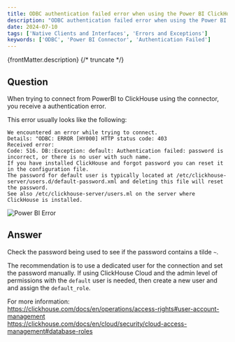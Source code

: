 ```yaml
---
title: ODBC authentication failed error when using the Power BI ClickHouse connector
description: "ODBC authentication failed error when using the Power BI ClickHouse connector"
date: 2024-07-10
tags: ['Native Clients and Interfaces', 'Errors and Exceptions']
keywords: ['ODBC', 'Power BI Connector', 'Authentication Failed']
---
```


{frontMatter.description}
{/* truncate */}

## Question

When trying to connect from PowerBI to ClickHouse using the connector, you receive a authentication error.

This error usually looks like the following:

```
We encountered an error while trying to connect.
Details: "ODBC: ERROR [HY000] HTTP status code: 403
Received error:
Code: 516. DB::Exception: default: Authentication failed: password is incorrect, or there is no user with such name.
If you have installed ClickHouse and forgot password you can reset it in the configuration file.
The password for default user is typically located at /etc/clickhouse-server/users.d/default-password.xml and deleting this file will reset the password.
See also /etc/clickhouse-server/users.ml on the server where
ClickHouse is installed.
```
![Power BI Error](./images/powerbi_odbc_authentication_error.png)

## Answer

Check the password being used to see if the password contains a tilde `~`.  

The recommendation is to use a dedicated user for the connection and set the password manually.  If using ClickHouse Cloud and the admin level of permissions with the `default` user is needed, then create a new user and and assign the `default_role`.

For more information:  
https://clickhouse.com/docs/en/operations/access-rights#user-account-management  
https://clickhouse.com/docs/en/cloud/security/cloud-access-management#database-roles 
